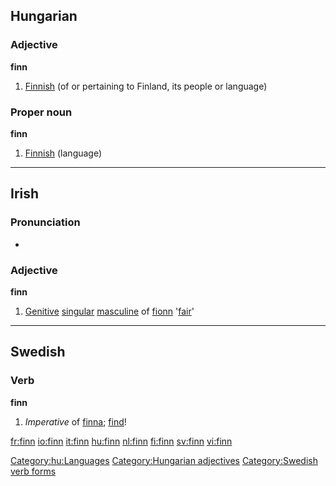 {{see|Finn}}

==Hungarian==

===Adjective===
'''finn'''

# [[Finnish]] (of or pertaining to Finland, its people or language)

===Proper noun===
'''finn'''

# [[Finnish]] (language)

[[Category:hu:Languages]]
[[Category:Hungarian adjectives]]

----

==Irish==

===Pronunciation===
*{{IPA|[fʲiːɲ]}}

===Adjective===
'''finn'''

# [[Genitive]] [[singular]] [[masculine]] of [[fionn]] '[[fair]]'

----

==Swedish==

===Verb===
'''finn'''

# ''Imperative'' of [[finna]]; [[find]]!

[[Category:Swedish verb forms]]

[[fr:finn]]
[[io:finn]]
[[it:finn]]
[[hu:finn]]
[[nl:finn]]
[[fi:finn]]
[[sv:finn]]
[[vi:finn]]